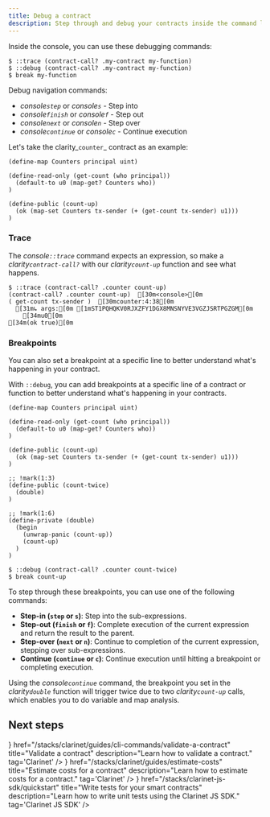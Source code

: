 ```yaml
---
title: Debug a contract
description: Step through and debug your contracts inside the command line.
---
```



Inside the console, you can use these debugging commands:

```terminal
$ ::trace (contract-call? .my-contract my-function)
$ ::debug (contract-call? .my-contract my-function)
$ break my-function
```

Debug navigation commands:
- _console`step`_ or _console`s`_ - Step into
- _console`finish`_ or _console`f`_ - Step out
- _console`next`_ or _console`n`_ - Step over
- _console`continue`_ or _console`c`_ - Continue execution

Let's take the clarity_`counter`_ contract as an example:

```clarity
(define-map Counters principal uint)

(define-read-only (get-count (who principal))
  (default-to u0 (map-get? Counters who))
)

(define-public (count-up)
  (ok (map-set Counters tx-sender (+ (get-count tx-sender) u1)))
)
```

### Trace

The _console`::trace`_ command expects an expression, so make a _clarity`contract-call?`_ with our _clarity`count-up`_ function and see what happens.

```terminal
$ ::trace (contract-call? .counter count-up)
(contract-call? .counter count-up)  [30m<console>[0m
( get-count tx-sender )  [30mcounter:4:38[0m
  [31m↳ args:[0m [1mST1PQHQKV0RJXZFY1DGX8MNSNYVE3VGZJSRTPGZGM[0m
    [34mu0[0m
[34m(ok true)[0m
```

### Breakpoints

You can also set a breakpoint at a specific line to better understand what's happening in your contract.

With `::debug`, you can add breakpoints at a specific line of a contract or function to better understand what's happening in your contracts.

```clarity
(define-map Counters principal uint)

(define-read-only (get-count (who principal))
  (default-to u0 (map-get? Counters who))
)

(define-public (count-up)
  (ok (map-set Counters tx-sender (+ (get-count tx-sender) u1)))
)

;; !mark(1:3)
(define-public (count-twice)
  (double)
)

;; !mark(1:6)
(define-private (double)
  (begin
    (unwrap-panic (count-up))
    (count-up)
  )
)
```

```terminal
$ ::debug (contract-call? .counter count-twice)
$ break count-up
```


<Callout title="Breakpoint Commands">
To step through these breakpoints, you can use one of the following commands:

- **Step-in (`step` or `s`)**: Step into the sub-expressions.
- **Step-out (`finish` or `f`)**: Complete execution of the current expression and return the result to the parent.
- **Step-over (`next` or `n`)**: Continue to completion of the current expression, stepping over sub-expressions.
- **Continue (`continue` or `c`)**: Continue execution until hitting a breakpoint or completing execution.
</Callout>

Using the _console`continue`_ command, the breakpoint you set in the _clarity`double`_ function will trigger twice due to two _clarity`count-up`_ calls, which enables you to do variable and map analysis.

## Next steps

<Cards>
  <SecondaryCard
    icon={<Clarinet />}
    href="/stacks/clarinet/guides/cli-commands/validate-a-contract"
    title="Validate a contract"
    description="Learn how to validate a contract."
    tag='Clarinet'
  />
  <SecondaryCard
    icon={<Js />}
    href="/stacks/clarinet/guides/estimate-costs"
    title="Estimate costs for a contract"
    description="Learn how to estimate costs for a contract."
    tag='Clarinet'
  />
  <SecondaryCard
    icon={<Js />}
    href="/stacks/clarinet-js-sdk/quickstart"
    title="Write tests for your smart contracts"
    description="Learn how to write unit tests using the Clarinet JS SDK."
    tag='Clarinet JS SDK'
  />
</Cards>